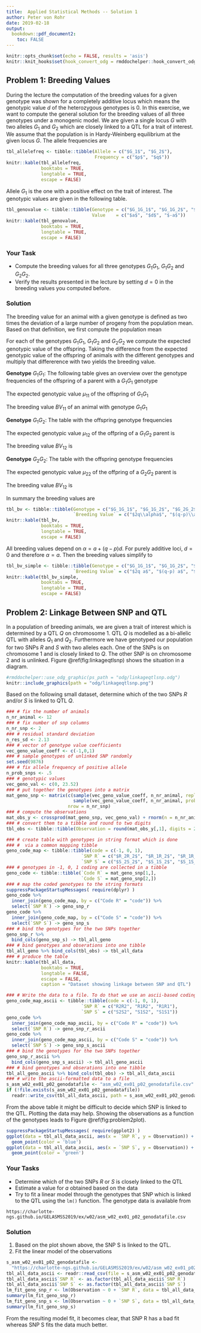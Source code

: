 ```yaml
---
title:  Applied Statistical Methods -- Solution 1
author: Peter von Rohr
date: 2019-02-18
output: 
  bookdown::pdf_document2:
    toc: FALSE
---
```


```r
knitr::opts_chunk$set(echo = FALSE, results = 'asis')
knitr::knit_hooks$set(hook_convert_odg = rmddochelper::hook_convert_odg)
```


## Problem 1: Breeding Values {-}
During the lecture the computation of the breeding values for a given genotype was shown for a completely additive locus which means the genotypic value $d$ of the heterozygous genotypes is $0$. In this exercise, we want to compute the general solution for the breeding values of all three genotypes under a monogenic model. We are given a single locus $G$ with two alleles $G_1$ and $G_2$ which are closely linked to a QTL for a trait of interest. We assume that the population is in Hardy-Weinberg equilibrium at the given locus $G$. The allele frequencies are 

```r
tbl_allelefreq <- tibble::tibble(Allele = c("$G_1$", "$G_2$"),
                                 Frequency = c("$p$", "$q$"))
knitr::kable(tbl_allelefreq, 
             booktabs = TRUE,
             longtable = TRUE,
             escape = FALSE)
```

Allele $G_1$ is the one with a positive effect on the trait of interest. The genotypic values are given in the following table.

```r
tbl_genovalue <- tibble::tibble(Genotype = c("$G_1G_1$", "$G_1G_2$", "$G_2G_2$"),
                                Value    = c("$a$", "$d$", "$-a$"))
knitr::kable(tbl_genovalue,
             booktabs = TRUE,
             longtable = TRUE,
             escape = FALSE)
```


### Your Task {-}

* Compute the breeding values for all three genotypes $G_1G_1$, $G_1G_2$ and $G_2G_2$.
* Verify the results presented in the lecture by setting $d=0$ in the breeding values you computed before.


### Solution {-}
The breeding value for an animal with a given genotype is defined as two times the deviation of a large number of progeny from the population mean. Based on that definition, we first compute the population mean

\begin{align}
  \mu  &=  f(G_1G_1) * a + f(G_1G_2) * d + f(G_2G_2)(-a) \notag \\
       &=  p^2 * a + 2pq * d - q^2 * a \notag \\
       &=  (p^2 - q^2) * a + 2pqd \notag \\
       &=  (p-q)a + 2pqd
\end{align}

For each of the genotypes $G_1G_1$, $G_1G_2$ and $G_2G_2$ we compute the expected genotypic value of the offspring. Taking the difference from the expected genotypic value of the offspring of animals with the different genotypes and multiply that differerence with two yields the breeding value.


__Genotype__ $G_1G_1$: The following table gives an overview over the genotype frequencies of the offspring of a parent with a $G_1G_1$ genotype

\vspace{3ex}
\begin{center}
\begin{tabular}{lcc}
\hline
       &  \multicolumn{2}{c}{Sire} \\
       &  $G_1$            &  $G_2$  \\
\hline
Dam    &                   &  \\
\hline
$G_1$  &  $f(G_1G_1) = p$  &  $f(G_1G_2) = q$ \\
\hline
\end{tabular}
\end{center}

The expected genotypic value $\mu_{11}$ of the offspring of $G_1G_1$

\begin{equation}
  \mu_{11} = p * a + q * d
\end{equation}

The breeding value $BV_{11}$ of an animal with genotype $G_1G_1$

\begin{align}
  BV_{11}  &=  2 * (\mu_{11} - \mu) \notag \\
           &=  2 * (pa + qd - \left[(p-q)a + 2pqd \right]) \notag \\
           &=  2 * (pa + qd - pa + qa - 2pqd) \notag \\
           &=  2q * (a + (1-2p)d) \notag \\
           &=  2q * (a + (q-p)d) \notag \\
           &=  2q\alpha
\end{align}


__Genotype__ $G_1G_2$: The table with the offspring genotype frequencies

\vspace{3ex}
\begin{center}
\begin{tabular}{lcc}
\hline
       &  \multicolumn{2}{c}{Sire} \\
       &  $G_1$            &  $G_2$  \\
\hline
Dam    &                   &  \\
\hline
$G_1$  &  $f(G_1G_1) = 0.5p$  &  $f(G_1G_2) = 0.5q$ \\
\hline
$G_2$  &  $f(G_2G_1) = 0.5p$  &  $f(G_2G_2) = 0.5q$ \\
\hline
\end{tabular}
\end{center}

The expected genotypic value $\mu_{12}$ of the offpring of a $G_1G_2$ parent is

\begin{equation}
  \mu_{12} = 0.5p * a + 0.5(p + q) * d + 0.5q * (-a) = 0.5pa + 0.5d - 0.5qa
\end{equation}

The breeding value $BV_{12}$ is

\begin{align}
  BV_{12}  &=  2 * (\mu_{12} - \mu) \notag \\
           &=  2 * (0.5pa + 0.5d - 0.5qa - \left[(p-q)a + 2pqd \right]) \notag \\
           &=  2 * (0.5qa - 0.5pa + 0.5d - 2pqd) \notag \\
           &=  (q-p)a + (1 - 4pq)d \notag \\
           &=  (q-p)a + (p^2 + q^2 + 2pq - 4pq)d \notag \\
           &=  (q-p)a + (p-q)^2d \notag \\
           &=  (q-p)(a + (q-p)d) \notag \\
           &=  (q-p)\alpha
\end{align}


__Genotype__ $G_2G_2$: The table with the offspring genotype frequencies

\vspace{3ex}
\begin{center}
\begin{tabular}{lcc}
\hline
       &  \multicolumn{2}{c}{Sire} \\
       &  $G_1$            &  $G_2$  \\
\hline
Dam    &                   &  \\
\hline
$G_2$  &  $f(G_2G_1) = p$  &  $f(G_2G_2) = q$ \\
\hline
\end{tabular}
\end{center}

The expected genotypic value $\mu_{22}$ of the offpring of a $G_2G_2$ parent is

\begin{equation}
  \mu_{22} = p * d  + q * (-a) = pd - qa
\end{equation}

The breeding value $BV_{12}$ is

\begin{align}
  BV_{22}  &=  2 * (\mu_{22} - \mu) \notag \\
           &=  2 * (pd - qa - \left[(p-q)a + 2pqd \right]) \notag \\
           &=  2 * (pd - pa - 2pqd) \notag \\
           &=  2 * (-pa + p(1-2q)d) \notag \\
           &=  -2p * (a + (q-p)d) \notag \\
           &=  -2p\alpha
\end{align}  
  
In summary the breeding values are

```r
tbl_bv <- tibble::tibble(Genotype = c("$G_1G_1$", "$G_1G_2$", "$G_2G_2$"),
                         `Breeding Value` = c("$2q\\alpha$", "$(q-p)\\alpha$", "$-2p\\alpha$"))
knitr::kable(tbl_bv,
             booktabs = TRUE,
             longtable = TRUE,
             escape = FALSE)
```


All breeding values depend on $\alpha = a + (q-p)d$. For purely additive loci, $d=0$ and therefore $\alpha = a$. Then the breeding values simplify to 

```r
tbl_bv_simple <- tibble::tibble(Genotype = c("$G_1G_1$", "$G_1G_2$", "$G_2G_2$"),
                         `Breeding Value` = c("$2q a$", "$(q-p) a$", "$-2p a$"))
knitr::kable(tbl_bv_simple,
             booktabs = TRUE,
             longtable = TRUE,
             escape = FALSE)
```


\clearpage
\pagebreak

## Problem 2: Linkage Between SNP and QTL {-}
In a population of breeding animals, we are given a trait of interest which is determined by a QTL $Q$  on chromosome $1$. QTL $Q$ is modelled as a bi-allelic QTL with alleles $Q_1$ and $Q_2$. Furthermore we have genotyped our population for two SNPs $R$ and $S$ with two alleles each. One of the SNPs is on chromosome $1$ and is closely linked to $Q$. The other SNP is on chromosome $2$ and is unlinked. Figure \@ref(fig:linkageqtlsnp) shows the situation in a diagram.

```r
#rmddochelper::use_odg_graphic(ps_path = "odg/linkageqtlsnp.odg")
knitr::include_graphics(path = "odg/linkageqtlsnp.png")
```
 
Based on the following small dataset, determine which of the two SNPs $R$ and/or $S$ is linked to QTL $Q$.

```r
### # fix the number of animals
n_nr_animal <- 12
### # fix number of snp columns
n_nr_snp <- 2
### # residual standard deviation
n_res_sd <- 2.13
### # vector of genotype value coefficients
vec_geno_value_coeff <- c(-1,0,1)
### # sample genotypes of unlinked SNP randomly
set.seed(9876)
### # fix allele frequency of positive allele
n_prob_snps <- .5
### # genotypic values 
vec_geno_val <- c(0, 23.52)
### # put together the genotypes into a matrix
mat_geno_snp <- matrix(c(sample(vec_geno_value_coeff, n_nr_animal, replace = TRUE),
                         sample(vec_geno_value_coeff, n_nr_animal, prob = c((1-n_prob_snps)^2, 2*(1-n_prob_snps)*n_prob_snps, n_prob_snps^2), replace = TRUE)),
                       nrow = n_nr_snp)
### # compute the observations
mat_obs_y <- crossprod(mat_geno_snp, vec_geno_val) + rnorm(n = n_nr_animal, mean = 0, sd = n_res_sd)
### # convert them to a tibble and round to two digits
tbl_obs <- tibble::tibble(Observation = round(mat_obs_y[,1], digits = 2))

### # create table with genotypes in string format which is done
### #  via a common mapping tibble
geno_code_map <- tibble::tibble(code = c(-1, 0, 1),
                            `SNP R` = c("$R_2R_2$", "$R_1R_2$", "$R_1R_1$"),
                            `SNP S` = c("$S_2S_2$", "$S_1S_2$", "$S_1S_1$"))
### # genotypes in -1, 0, 1 coding are collected in a tibble
geno_code <- tibble::tibble(`Code R` = mat_geno_snp[1,],
                            `Code S` = mat_geno_snp[2,])
### # map the coded genotypes to the string formats 
suppressPackageStartupMessages( require(dplyr) )
geno_code %>% 
  inner_join(geno_code_map, by = c("Code R" = "code")) %>%
  select(`SNP R`) -> geno_snp_r
geno_code %>% 
  inner_join(geno_code_map, by = c("Code S" = "code")) %>%
  select(`SNP S`) -> geno_snp_s
### # bind the genotypes for the two SNPs together
geno_snp_r %>%
  bind_cols(geno_snp_s) -> tbl_all_geno
### # bind genotypes and obserations into one tibble
tbl_all_geno %>% bind_cols(tbl_obs) -> tbl_all_data
### # produce the table
knitr::kable(tbl_all_data, 
             booktabs = TRUE,
             longtable = FALSE,
             escape = FALSE,
             caption = "Dataset showing linkage between SNP and QTL") 
```

```r
### # Write the data to a file. To do that we use an ascii-based coding map
geno_code_map_ascii <- tibble::tibble(code = c(-1, 0, 1),
                            `SNP R` = c("R2R2", "R1R2", "R1R1"),
                            `SNP S` = c("S2S2", "S1S2", "S1S1"))
geno_code %>% 
  inner_join(geno_code_map_ascii, by = c("Code R" = "code")) %>%
  select(`SNP R`) -> geno_snp_r_ascii
geno_code %>% 
  inner_join(geno_code_map_ascii, by = c("Code S" = "code")) %>%
  select(`SNP S`) -> geno_snp_s_ascii
### # bind the genotypes for the two SNPs together
geno_snp_r_ascii %>%
  bind_cols(geno_snp_s_ascii) -> tbl_all_geno_ascii
### # bind genotypes and obserations into one tibble
tbl_all_geno_ascii %>% bind_cols(tbl_obs) -> tbl_all_data_ascii
### # write the ascii-formatted data to a file
s_asm_w02_ex01_p02_genodatafile <- "asm_w02_ex01_p02_genodatafile.csv"
if (!file.exists(s_asm_w02_ex01_p02_genodatafile))
  readr::write_csv(tbl_all_data_ascii, path = s_asm_w02_ex01_p02_genodatafile)
```

From the above table it might be difficult to decide which SNP is linked to the QTL. Plotting the data may help. Showing the observations as a function of the genotypes leads to Figure \@ref(fig:problem2plot).

```r
suppressPackageStartupMessages( require(ggplot2) )
ggplot(data = tbl_all_data_ascii, aes(x = `SNP R`, y = Observation)) + 
  geom_point(color = 'blue')
ggplot(data = tbl_all_data_ascii, aes(x = `SNP S`, y = Observation)) + 
  geom_point(color = 'green') 
```



### Your Tasks {-}
* Determine which of the two SNPs $R$ or $S$ is closely linked to the QTL
* Estimate a value for $a$ obtained based on the data
* Try to fit a linear model through the genotypes that SNP which is linked to the QTL using the `lm()` function. The genotype data is available from

`https://charlotte-ngs.github.io/GELASMSS2019/ex/w02/asm_w02_ex01_p02_genodatafile.csv`


### Solution {-}
1. Based on the plot shown above, the SNP S is linked to the QTL.
2. Fit the linear model of the observations

```r
s_asm_w02_ex01_p02_genodatafile <-
  "https://charlotte-ngs.github.io/GELASMSS2019/ex/w02/asm_w02_ex01_p02_genodatafile.csv"
tbl_all_data_ascii <- readr::read_csv(file = s_asm_w02_ex01_p02_genodatafile)
tbl_all_data_ascii$`SNP R` <- as.factor(tbl_all_data_ascii$`SNP R`)
tbl_all_data_ascii$`SNP S` <- as.factor(tbl_all_data_ascii$`SNP S`)
lm_fit_geno_snp_r <- lm(Observation ~ 0 + `SNP R`, data = tbl_all_data_ascii)
summary(lm_fit_geno_snp_r)
lm_fit_geno_snp_s <- lm(Observation ~ 0 + `SNP S`, data = tbl_all_data_ascii)
summary(lm_fit_geno_snp_s)
```

From the resulting model fit, it becomes clear, that SNP R has a bad fit whereas SNP S fits the data much better. 


